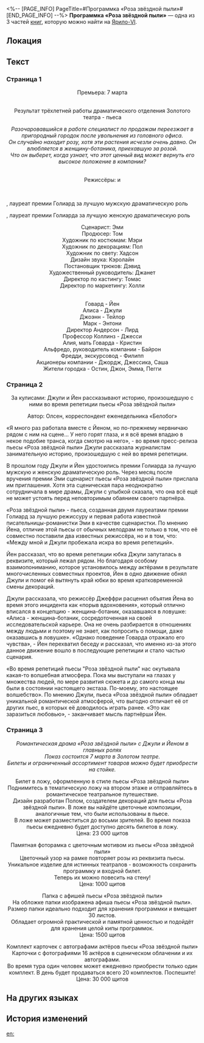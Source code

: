 <%-- [PAGE_INFO]
PageTitle=#Программка «Роза звёздной пыли»#
[END_PAGE_INFO] --%>
{{Дополнить}}
{{Книга Инфобокс
|id           = 011
|Название     = 
|Изображение  = Предмет Записи.png
|Мир          = Ярило-VI
|Томов        = 3
|Автор        = <!--нужно добавить-->
|Описание     = Программка «Роза звёздной пыли» выдаётся бесплатно при покупке билета.
|Том1         = {{tx}}
|Источник1    = {{tx|Отсутствует источник}}
|Том2         = {{tx}}
|Источник2    = {{tx|Отсутствует источник}}
|Том3         = {{tx}}
|Источник3    = {{tx|Отсутствует источник}}
|Персонажи    = 
|Фракции      = 
}}
'''Программка «Роза звёздной пыли»''' — одна из 3 частей [[Книги|книг]], которую можно найти на [[Ярило-VI]].

==Локация==
{{Отметка карты|<!--название карты-->|<!--id отметки-->}}

==Текст==
===Страница 1===
<div align="center">Премьера: 7 марта<br />
{{Размер|36|Золотой театр}}<br />
''{{Размер|18|Административный район, западная сторона проспекта Алисы №&nbsp;22}}''

Результат трёхлетней работы драматического отделения Золотого театра - пьеса <br />{{Размер|50|«Роза звёздной пыли»}}

''Разочаровавшийся в работе специалист по продажам переезжает в пригородный городок после увольнения из головного офиса.''<br />
''Он случайно находит розу, хотя эти растения исчезли очень давно. Он влюбляется в женщину-ботаника, приехавшую за розой.''<br />
''Что он выберет, когда узнает, что этот ценный вид может вернуть его высокое положение в компании?''

{{Размер|24|Лауреаты премии Голиард за лучшую постановку}}<br />
Режиссёры: {{Размер|32|Джеффри}} и {{Размер|32|Эрик}}

{{Размер|24|Исполнители главных ролей:}}<br />
{{Размер|24|}} {{Размер|32|Йен}}</div>, лауреат премии Голиард за лучшую мужскую драматическую роль<br /><div align="center">{{Размер|24|}} {{Размер|32|Джули}}</div>, лауреат премии Голиарда за лучшую женскую драматическую роль

<div align="center">Сценарист: Эми<br />
Продюсер: Том<br />
Художник по костюмам: Мэри<br />
Художник по декорациям: Пол<br />
Художник по свету: Хадсон<br />
Дизайн звука: Кэролайн<br />
Постановщик трюков: Дэвид<br />
Художественный руководитель: Джанет<br />
Директор по кастингу: Томас<br />
Директор по маркетингу: Холли

{{Размер|32|В ролях:}}<br />
Говард - Йен<br />
Алиса - Джули<br />
Джоэнн - Тейлор<br />
Марк - Энтони<br />
Директор Андерсон - Лирд<br />
Профессор Коллинз - Джесси<br />
Алия, мать Говарда - Кристин<br />
Альфредо, руководитель компании - Байрон<br />
Фредди, экскурсовод - Филипп<br />
Акционеры компании - Джордж, Джессика, Саша<br />
Жители городка - Остин, Джон, Эмма, Пегги</div>

===Страница 2===
<div align="center">За кулисами: Джули и Йен рассказывают историю, произошедшую с ними во время репетиции пьесы «Роза звёздной пыли»

Автор: Олсен, корреспондент еженедельника «Белобог»</div>

«Я много раз работала вместе с Йеном, но по-прежнему нервничаю рядом с ним на сцене... У него горят глаза, и я всё время впадаю в некое подобие транса, когда смотрю на него», - во время пресс-релиза пьесы «Роза звёздной пыли» Джули рассказала журналистам занимательную историю, произошедшую с ней во время репетиции.

В прошлом году Джули и Йен удостоились премии Голиарда за лучшую мужскую и женскую драматическую роль. Через месяц после вручения премии Эми сценарист пьесы «Роза звёздной пыли» прислала им приглашения. Хотя эта сценическая пара неоднократно сотрудничала в мире драмы, Джули с улыбкой сказала, что она всё ещё не может устоять перед неповторимым обаянием своего партнёра.

«Роза звёздной пыли» - пьеса, созданная двумя лауреатами премии Голиард за лучшую режиссуру и первая работа известной писательницы-романистки Эми в качестве сценаристки. По мнению Йена, отличие этой пьесы от обычных мелодрам не только в том, что её совместно поставили два известных режиссёра, но и в том, что: «Между мной и Джули пробежала искра во время репетиций».

Йен рассказал, что во время репетиции юбка Джули запуталась в реквизите, который лежал рядом. Но благодаря особому взаимопониманию, которое установилось между актёрами в результате многочисленных совместных проектов, Йен в одно движение обнял Джули и помог ей вытянуть край юбки во время кратковременной смены декораций.

Джули рассказала, что режиссёр Джеффри расценил объятия Йена во время этого инцидента как «порыв вдохновения», который отлично вписался в концепцию - женщина-ботаник, оказавшаяся в ловушке: «Алиса - женщина-ботаник, сосредоточенная на своей исследовательской карьере. Она не очень разбирается в отношениях между людьми и поэтому не знает, как попросить о помощи, даже оказавшись в ловушке». «Однако поведение Говарда отражало его чувства», - Йен перехватил беседу и рассказал, что именно из-за этого данное движение вошло в последующие репетиции и стало частью сценария.

«Во время репетиций пьесы "Роза звёздной пыли" нас окутывала какая-то волшебная атмосфера. Пока мы выступали на глазах у множества людей, по мере развития сюжета и до самого конца мы были в состоянии настоящего экстаза. По-моему, это настоящее волшебство». По мнению Джули, пьеса «Роза звёздной пыли» обладает уникальной романтической атмосферой, что выгодно отличает её от других пьес, в которых её доводилось играть ранее. «Это как заразиться любовью», - заканчивает мысль партнёрши Йен.

===Страница 3===
<div align="center">''Романтическая драма «Роза звёздной пыли» с Джули и Йеном в главных ролях''<br />
''Показ состоится 7 марта в Золотом театре. ''<br />
''Билеты и ограниченный ассортимент товаров можно будет приобрести на стойке.''

Билет в ложу, оформленную в стиле пьесы «Роза звёздной пыли»<br />
Поднимитесь в тематическую ложу на втором этаже и отправляйтесь в романтическое театральное путешествие.<br />
Дизайн разработан Полом, создателем декораций для пьесы «Роза звёздной пыли». В ложе вы найдёте цветочные композиции, аналогичные тем, что были использованы в пьесе.<br />
В ложе может разместиться до восьми зрителей. Во время показа пьесы ежедневно будет доступно десять билетов в ложу.<br />
Цена: 23 000 щитов

Памятная фоторамка с цветочным мотивом из пьесы «Роза звёздной пыли»<br />
Цветочный узор на рамке повторяет розы из реквизита пьесы.<br />
Уникальное изделие для истинных театралов - возможность сохранить программку и входной билет.<br />
Теперь их можно повесить на стену! <br />Цена: 1000 щитов

Папка с афишей пьесы «Роза звёздной пыли»<br />
На обложке папки изображена афиша пьесы «Роза звёздной пыли».<br />
Размер папки идеально подходит для хранения программки и вмещает 30 листов.<br />
Обладает огромной практической и памятной ценностью и подойдёт для хранения целой кипы программок.<br />
Цена: 1500 щитов

Комплект карточек с автографами актёров пьесы «Роза звёздной пыли»<br />
Карточки с фотографиями 16 актёров в сценическом облачении и их автографами.<br />
Во время тура один человек может ежедневно приобрести только один комплект. В день будет продаваться всего 20 комплектов. Поспешите!<br />
Цена: 30 000 щитов</div>

==На других языках==
{{На других языках
|en   = ''Stardust Rose'' Program
|zhs  = 《星尘玫瑰》场刊
|zht  = 《星塵玫瑰》場刊
|ja   = 『スターダストローズ』のパンフレット
|ko   = ≪스타더스트 장미≫ 팸플릿
|es   = Programa de «La rosa nebulosa»
|fr   = Programme de ''Rose de poussière d'étoile''
|ru   = Программка «Роза звёздной пыли»
|th   = โบรชัวร์ "กุหลาบละอองดาว"
|vi   = Tờ Gấp Hoa Hồng Ánh Sao
|de   = Programmheft für „Sternenstaub-Rose“
|id   = Buklet "Mawar Debu Bintang"
|pt   = "Programa de Rosa de" Poeira Estelar
}}

==История изменений==
{{История изменений|3.5}}

[[en:]]